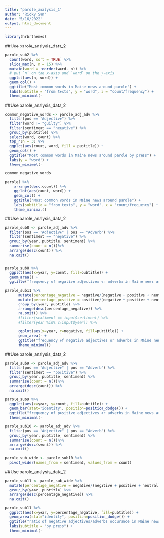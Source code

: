 ```yaml
---
title: "parole_analysis_1"
author: "Ricky Sun"
date: "5/16/2022"
output: html_document
---
```


```r
library(hrbrthemes)
```


##Use parole_analysis_data_2

```r
parole_sub2 %>%
  count(word, sort = TRUE) %>%
  slice_max(n, n = 15) %>%
  mutate(word = reorder(word, n)) %>%
  # put `n` on the x-axis and `word` on the y-axis
  ggplot(aes(n, word)) +
  geom_col() +
  ggtitle("Most common words in Maine news around parole") +
  labs(subtitle = "from texts", y = "word", x = "count/frequency") +
  theme_minimal()
```


##Use parole_analysis_data_2

```r
common_negative_words <- parole_adj_adv %>%
  filter(pos == "Adjective") %>%
  filter(word != "guilty") %>%
  filter(sentiment == "negative") %>%
  group_by(pubtitle) %>%
  select(word, count) %>%
  top_n(n = 3) %>%
  ggplot(aes(count, word, fill = pubtitle)) +
  geom_col() +
  ggtitle("Most common words in Maine news around parole by press") +
  labs(y = "word") +
  theme_minimal()

common_negative_words
```

```r
parole1 %>%
    arrange(desc(count)) %>%
    ggplot(aes(count, word)) +
    geom_col() +
    ggtitle("Most common words in Maine news around parole") +
    labs(subtitle = "from texts", y = "word", x = "count/frequency") +
    theme_minimal()
```

##Use parole_analysis_data_2

```r
parole_sub8 <- parole_adj_adv %>%
  filter(pos == "Adjective" | pos == "Adverb") %>%
  filter(sentiment == "negative") %>%
  group_by(year, pubtitle, sentiment) %>%
  summarise(count = n())%>%
  arrange(desc(count)) %>%
  na.omit()


parole_sub8 %>%
  ggplot(aes(x=year, y=count, fill=pubtitle)) +
  geom_area() +
  ggtitle("frequency of negative adjectives or adverbs in Maine news around parole by press") 
```

```r
parole_sub11 %>%
      mutate(percentage_negative = negative/(negative + positive + neutral)) %>%
      mutate(percentage_positive = positive/(negative + positive + neutral)) %>%
      group_by(year, pubtitle) %>%
      arrange(desc(percentage_negative)) %>%
      na.omit() %>%
      #filter(sentiment == input$sentiment) %>%
      #filter(year %in% c(input$year)) %>%

      ggplot(aes(x=year, y=negative, fill=pubtitle)) +
      geom_area() +
      ggtitle("frequency of negative adjectives or adverbs in Maine news around parole by press") +
      theme_minimal()
```




##Use parole_analysis_data_2

```r
parole_sub9 <- parole_adj_adv %>%
  filter(pos == "Adjective" | pos == "Adverb") %>%
  filter(sentiment == "positive") %>%
  group_by(year, pubtitle, sentiment) %>%
  summarise(count = n())%>%
  arrange(desc(count)) %>%
  na.omit()

parole_sub9 %>%
  ggplot(aes(x=year, y=count, fill=pubtitle)) +
  geom_bar(stat="identity", position=position_dodge()) +
  ggtitle("frequency of positive adjectives or adverbs in Maine news around parole by press") +
  theme_minimal()
```

```r
parole_sub10 <- parole_adj_adv %>%
  filter(pos == "Adjective" | pos == "Adverb") %>%
  group_by(year, pubtitle, sentiment) %>%
  summarise(count = n())%>%
  arrange(desc(count)) %>%
  na.omit()
```

```r
parole_sub_wide <- parole_sub10 %>%
  pivot_wider(names_from = sentiment, values_from = count)
```


##Use parole_analysis_data_2

```r
parole_sub11 <- parole_sub_wide %>%
  mutate(percentage_negative = negative/(negative + positive + neutral)) %>%
  group_by(year, pubtitle) %>%
  arrange(desc(percentage_negative)) %>%
  na.omit()

parole_sub11 %>%
  ggplot(aes(x=year, y=percentage_negative, fill=pubtitle)) +
  geom_area(stat="identity", position=position_dodge()) +
  ggtitle("ratio of negative adjectives/adverbs occurance in Maine news around parole") +
  labs(subtitle = "by press") +
  theme_minimal()
```









